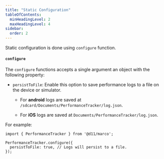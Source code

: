 ```yaml
---
title: "Static Configuration"
tableOfContents:
  minHeadingLevel: 2
  maxHeadingLevel: 4
sidebar:
  order: 2
---
```


Static configuration is done using `configure` function.

#### **`configure`**

The `configure` functions accepts a single argument an object with the following property:

- `persistToFile`: Enable this option to save performance logs to a file on the device or simulator.
  
  - For **android** logs are saved at `/sdcard/Documents/PerformanceTracker/log.json`.

  - For **iOS** logs are saved at `Documents/PerformanceTracker/log.json`.

For example:

```tsx
import { PerformanceTracker } from '@d11/marco';

PerformanceTracker.configure({
  persistToFile: true, // Logs will persist to a file.
});
```
